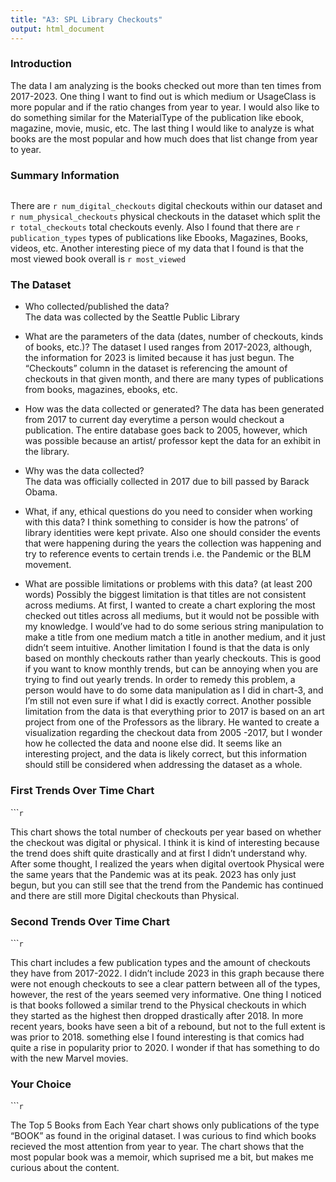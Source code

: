 ```yaml
---
title: "A3: SPL Library Checkouts"
output: html_document
---
```


### Introduction

The data I am analyzing is the books checked out more than ten times from 2017-2023. One thing I want to find out is which medium or UsageClass is more popular and if the ratio changes from year to year. I would also like to do something similar for the MaterialType of the publication like ebook, magazine, movie, music, etc. The last thing I would like to analyze is what books are the most popular and how much does that list change from year to year.

### Summary Information

```r
```
There are `r num_digital_checkouts` digital checkouts within our dataset and `r num_physical_checkouts` physical checkouts in the dataset which split the `r total_checkouts` total checkouts evenly. Also I found that there are `r publication_types` types of publications like Ebooks, Magazines, Books, videos, etc. Another interesting piece of my data that I found is that the most viewed book overall is `r most_viewed`

### The Dataset

- Who collected/published the data?  
The data was collected by the Seattle Public Library 

- What are the parameters of the data (dates, number of checkouts, kinds of books, etc.)?
The dataset I used ranges from 2017-2023, although, the information for 2023 is limited because it has just begun. The "Checkouts" column in the dataset is referencing the amount of checkouts in that given month, and there are many types of publications from books, magazines, ebooks, etc.

- How was the data collected or generated?
The data has been generated from 2017 to current day everytime a person would checkout a publication. The entire database goes back to 2005, however, which was possible because an artist/ professor kept the data for an exhibit in the library.

- Why was the data collected?  
The data was officially collected in 2017 due to bill passed by Barack Obama.

- What, if any, ethical questions do you need to consider when working with this data? 
I think something to consider is how the patrons' of library identities were kept private. Also one should consider the events that were happening during the years the collection was happening and try to reference events to certain trends i.e. the Pandemic or the BLM movement.

- What are possible limitations or problems with this data?   (at least 200 words)
Possibly the biggest limitation is that titles are not consistent across mediums. At first, I wanted to create a chart exploring the most checked out titles across all mediums, but it would not be possible with my knowledge. I would've had to do some serious string manipulation to make a title from one medium match a title in another medium, and it just didn't seem intuitive. Another limitation I found is that the data is only based on monthly checkouts rather than yearly checkouts. This is good if you want to know monthly trends, but can be annoying when you are trying to find out yearly trends. In order to remedy this problem, a person would have to do some data manipulation as I did in chart-3, and I'm still not even sure if what I did is exactly correct. Another possible limitation from the data is that everything prior to 2017 is based on an art project from one of the Professors as the library. He wanted to create a visualization regarding the checkout data from 2005 -2017, but I wonder how he collected the data and noone else did. It seems like an interesting project, and the data is likely correct, but this information should still be considered when addressing the dataset as a whole.


### First Trends Over Time Chart

``````r
```

This chart shows the total number of checkouts per year based on whether the checkout was digital or physical. I think it is kind of interesting because the trend does shift quite drastically and at first I didn't understand why. After some thought, I realized the years when digital overtook Physical were the same years that the Pandemic was at its peak. 2023 has only just begun, but you can still see that the trend from the Pandemic has continued and there are still more Digital checkouts than Physical.

### Second Trends Over Time Chart

``````r
```

This chart includes a few publication types and the amount of checkouts they have from 2017-2022. I didn't include 2023 in this graph because there were not enough checkouts to see a clear pattern between all of the types, however, the rest of the years seemed very informative. One thing I noticed is that books followed a similar trend to the Physical checkouts in which they started as the highest then dropped drastically after 2018. In more recent years, books have seen a bit of a rebound, but not to the full extent is was prior to 2018. something else I found interesting is that comics had quite a rise in popularity prior to 2020. I wonder if that has something to do with the new Marvel movies.

### Your Choice

``````r
```

The Top 5 Books from Each Year chart shows only publications of the type "BOOK" as found in the original dataset. I was curious to find which books recieved the most attention from year to year. The chart shows that the most popular book was a memoir, which suprised me a bit, but makes me curious about the content.


